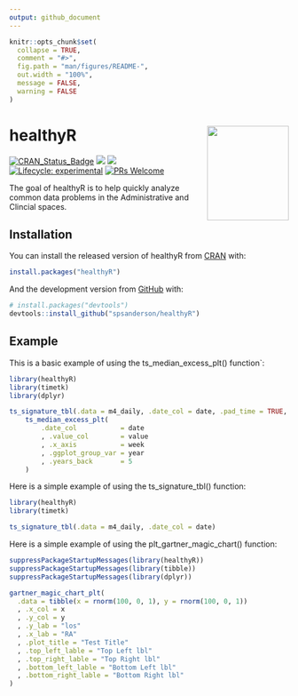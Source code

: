 ```yaml
---
output: github_document
---
```


<!-- README.md is generated from README.Rmd. Please edit that file -->

```r
knitr::opts_chunk$set(
  collapse = TRUE,
  comment = "#>",
  fig.path = "man/figures/README-",
  out.width = "100%",
  message = FALSE,
  warning = FALSE
)
```

# healthyR <img src="man/figures/logo.png" width="147" height="170" align="right" />

<!-- badges: start -->
[![CRAN_Status_Badge](http://www.r-pkg.org/badges/version/healthyR)](https://cran.r-project.org/package=healthyR)
![](https://cranlogs.r-pkg.org/badges/healthyR)
![](https://cranlogs.r-pkg.org/badges/grand-total/healthyR)
[![Lifecycle: experimental](https://img.shields.io/badge/lifecycle-experimental-orange.svg)](https://lifecycle.r-lib.org/articles/stages.html##experimental)
[![PRs Welcome](https://img.shields.io/badge/PRs-welcome-brightgreen.svg?style=flat-square)](https://makeapullrequest.com)
<!-- badges: end -->

The goal of healthyR is to help quickly analyze common data problems in the Administrative and Clincial spaces.

## Installation

You can install the released version of healthyR from [CRAN](https://CRAN.R-project.org) with:

``` r
install.packages("healthyR")
```

And the development version from [GitHub](https://github.com/) with:

``` r
# install.packages("devtools")
devtools::install_github("spsanderson/healthyR")
```
## Example

This is a basic example of using the ts_median_excess_plt() function`:

```r
library(healthyR)
library(timetk)
library(dplyr)

ts_signature_tbl(.data = m4_daily, .date_col = date, .pad_time = TRUE, id) %>%
    ts_median_excess_plt(
        .date_col           = date
        , .value_col        = value
        , .x_axis           = week
        , .ggplot_group_var = year
        , .years_back       = 5
    )
```

Here is a simple example of using the ts_signature_tbl() function:

```r
library(healthyR)
library(timetk)

ts_signature_tbl(.data = m4_daily, .date_col = date)
```


Here is a simple example of using the plt_gartner_magic_chart() function:
```r

suppressPackageStartupMessages(library(healthyR))
suppressPackageStartupMessages(library(tibble))
suppressPackageStartupMessages(library(dplyr))

gartner_magic_chart_plt(
  .data = tibble(x = rnorm(100, 0, 1), y = rnorm(100, 0, 1))
  , .x_col = x
  , .y_col = y
  , .y_lab = "los"
  , .x_lab = "RA"
  , .plot_title = "Test Title"
  , .top_left_lable = "Top Left lbl"
  , .top_right_lable = "Top Right lbl"
  , .bottom_left_lable = "Bottom Left lbl"
  , .bottom_right_lable = "Bottom Right lbl"
)

```

